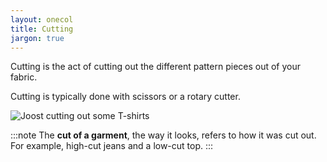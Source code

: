 ```yaml
---
layout: onecol
title: Cutting
jargon: true
---
```


Cutting is the act of cutting out the different pattern pieces out of your fabric.

Cutting is typically done with scissors or a rotary cutter.

![Joost cutting out some T-shirts](cutting.jpg 'Joost cutting out some T-shirts')

:::note
The **cut of a garment**, the way it looks, refers to how it was cut out. For
example, high-cut jeans and a low-cut top.
:::
